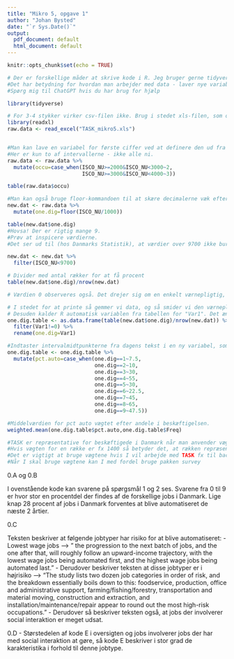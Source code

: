 ```yaml
---
title: "Mikro 5, opgave 1"
author: "Johan Bysted"
date: "`r Sys.Date()`"
output:
  pdf_document: default
  html_document: default
---
```


```r
knitr::opts_chunk$set(echo = TRUE)
```

```r
# Der er forskellige måder at skrive kode i R. Jeg bruger gerne tidyverse.
#Det har betydning for hvordan man arbejder med data - laver nye variable, fjerner observationer osv.
#Spørg mig til ChatGPT hvis du har brug for hjælp

library(tidyverse)

# For 3-4 stykker virker csv-filen ikke. Brug i stedet xls-filen, som også er på moodle
library(readxl)
raw.data <- read_excel("TASK_mikro5.xls")


#Man kan lave en variabel for første ciffer ved at definere den ud fra intervaller
#Her er kun to af intervallerne - ikke alle ni.
raw.data <- raw.data %>%
  mutate(occu=case_when(ISCO_NU>=2000&ISCO_NU<3000~2,
                        ISCO_NU>=3000&ISCO_NU<4000~3))

table(raw.data$occu)

#Man kan også bruge floor-kommandoen til at skære decimalerne væk efter man har divideret med 1000
new.dat <- raw.data %>%
  mutate(one.dig=floor(ISCO_NU/1000))

table(new.dat$one.dig)
#Hovsa! Der er rigtig mange 9.
#Prøv at inspicere værdierne.
#Det ser ud til (hos Danmarks Statistik), at værdier over 9700 ikke burde eksistere

new.dat <- new.dat %>%
  filter(ISCO_NU<9700)

# Divider med antal rækker for at få procent
table(new.dat$one.dig)/nrow(new.dat)

# Værdien 0 observeres også. Det drejer sig om en enkelt værnepligtig, som har sneget sig med i data.

# I stedet for at printe så gemmer vi data, og så smider vi den værnepligtige ud
# Desuden kalder R automatisk variablen fra tabellen for "Var1". Det ændres tilbage til one.dig
one.dig.table <- as.data.frame(table(new.dat$one.dig)/nrow(new.dat)) %>%
  filter(Var1!=0) %>%
  rename(one.dig=Var1)

#Indtaster intervalmidtpunkterne fra dagens tekst i en ny variabel, som jeg kalder pct.auto
one.dig.table <- one.dig.table %>%
  mutate(pct.auto=case_when(one.dig==1~7.5,
                            one.dig==2~10,
                            one.dig==3~30,
                            one.dig==4~55,
                            one.dig==5~30,
                            one.dig==6~22.5,
                            one.dig==7~45,
                            one.dig==8~65,
                            one.dig==9~47.5))

#Middelværdien for pct auto vægtet efter andele i beskæftigelsen.
weighted.mean(one.dig.table$pct.auto,one.dig.table$Freq)

#TASK er repræsentative for beskæftigede i Danmark når man anvender vægten pervgt.
#Hvis vægten for en række er fx 1400 så betyder det, at rækken repræsenterer 1400 personer i arbejde
#Det er vigtigt at bruge vægtene hvis I vil arbejde med TASK fx til bachelorprojektet, men det er ikke nødvendigt i kurset her.
#Når I skal bruge vægtene kan I med fordel bruge pakken survey
```

0.A og 0.B

I ovenstående kode kan svarene på spørgsmål 1 og 2 ses. Svarene fra 0 til 9 er hvor stor en procentdel der findes af de forskellige jobs i Danmark. Lige knap 28 procent af jobs i Danmark forventes at blive automatiseret de næste 2 årtier. 

0.C

Teksten beskriver at følgende jobtyper har risiko for at blive automatiseret: 
- Lowest wage jobs --> " the progression to the next batch of jobs, and the one after that, will roughly follow an upward-income trajectory, with the lowest wage jobs being automated first, and the highest wage jobs being automated last."
- Derudover beskriver teksten at disse jobtyper er i højrisiko --> "The study lists two dozen job categories in order of risk, and the breakdown essentially boils down to this: foodservice, production, office and administrative support, farming/fishing/forestry, transportation and material moving, construction and extraction, and installation/maintenance/repair appear to round out the most high-risk occupations."
- Derudover så beskriver teksten også, at jobs der involverer social interaktion er meget udsat. 

0.D
- Størstedelen af kode E i oversigten og jobs involverer jobs der har med social interaktion at gøre, så kode E beskriver i stor grad de karakteristika i forhold til denne jobtype. 

